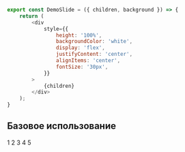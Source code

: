 
```javascript collapse=Код DemoSlide
export const DemoSlide = ({ children, background }) => {
    return (
        <div
            style={{
                height: '100%',
                backgroundColor: 'white',
                display: 'flex',
                justifyContent: 'center',
                alignItems: 'center',
                fontSize: '30px',
            }}
        >
            {children}
        </div>
    );
}
```
## Базовое использование

<Playground>
    <BannerBox>
        <DemoSlide>1</DemoSlide>
        <DemoSlide>2</DemoSlide>
        <DemoSlide>3</DemoSlide>
        <DemoSlide>4</DemoSlide>
        <DemoSlide>5</DemoSlide>
    </BannerBox>
</Playground>
